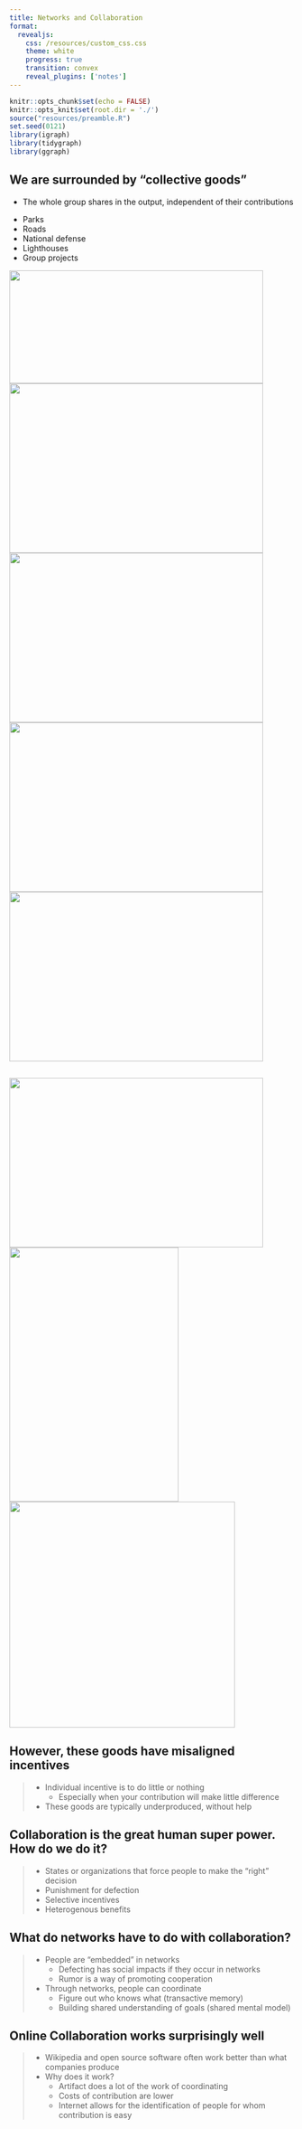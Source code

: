 ```yaml
---
title: Networks and Collaboration
format: 
  revealjs:
    css: /resources/custom_css.css
    theme: white
    progress: true
    transition: convex
    reveal_plugins: ['notes']
---
```


```r
knitr::opts_chunk$set(echo = FALSE)
knitr::opts_knit$set(root.dir = './')
source("resources/preamble.R")
set.seed(0121)
library(igraph)
library(tidygraph)
library(ggraph)
```

## We are surrounded by "collective goods"

<ul>
<li class='fragment' data-fragment-index="1">
The whole group shares in the output, independent of their contributions
</li>
</ul>

<div class='container'>

<div class='col'>
<ul>
<li class='fragment' data-fragment-index="2">
Parks
</li>
<li class='fragment' data-fragment-index="3">
Roads
</li>
<li class='fragment' data-fragment-index="4">
National defense
</li>
<li class='fragment' data-fragment-index="5">
Lighthouses
</li>
<li class='fragment' data-fragment-index="6">
Group projects
</li>
</ul>
</div>

::: {.r-stack .col}

  <img class="fragment" src="images/park.jpg" width="450" height="200" data-fragment-index="2">
  <img class="fragment" src="images/road.jpg" width="450" height="300" data-fragment-index="3">
  <img class="fragment" src="images/park.jpg" width="450" height="300" data-fragment-index="4">
  <img class="fragment" src="images/park.jpg" width="450" height="300" data-fragment-index="5">
  <img class="fragment" src="images/park.jpg" width="450" height="300" data-fragment-index="6">
:::

</div>

##

<div class="r-stack">
  <img
    class="fragment fade-out"
    data-fragment-index="0"
    src="https://picsum.photos/450/300"
    width="450"
    height="300"
  />
  <img
    class="fragment current-visible"
    data-fragment-index="0"
    src="https://picsum.photos/300/450"
    width="300"
    height="450"
  />
  <img
    class="fragment"
    src="https://picsum.photos/400/400"
    width="400"
    height="400"
  />
</div>


## However, these goods have misaligned incentives


> - Individual incentive is to do little or nothing
>	- Especially when your contribution will make little difference
> - These goods are typically underproduced, without help


## Collaboration is the great human super power. How do we do it?

> - States or organizations that force people to make the "right" decision
> - Punishment for defection
> - Selective incentives
> - Heterogenous benefits


## What do networks have to do with collaboration?

> - People are "embedded" in networks
>	- Defecting has social impacts if they occur in networks
>	- Rumor is a way of promoting cooperation
> - Through networks, people can coordinate
>	- Figure out who knows what (transactive memory)
>	- Building shared understanding of goals (shared mental model)

## Online Collaboration works surprisingly well

> - Wikipedia and open source software often work better than what companies produce
> - Why does it work?
>	- Artifact does a lot of the work of coordinating
>	- Costs of contribution are lower
>	- Internet allows for the identification of people for whom contribution is easy

